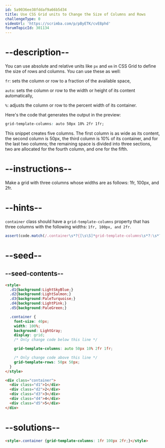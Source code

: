 ```yaml
---
id: 5a9036ee38fddaf9a66b5d34
title: Use CSS Grid units to Change the Size of Columns and Rows
challengeType: 0
videoUrl: 'https://scrimba.com/p/pByETK/cvE8phd'
forumTopicId: 301134
---
```


# --description--

You can use absolute and relative units like `px` and `em` in CSS Grid to define the size of rows and columns. You can use these as well:

`fr`: sets the column or row to a fraction of the available space,

`auto`: sets the column or row to the width or height of its content automatically,

`%`: adjusts the column or row to the percent width of its container.

Here's the code that generates the output in the preview:

```css
grid-template-columns: auto 50px 10% 2fr 1fr;
```

This snippet creates five columns. The first column is as wide as its content, the second column is 50px, the third column is 10% of its container, and for the last two columns; the remaining space is divided into three sections, two are allocated for the fourth column, and one for the fifth.

# --instructions--

Make a grid with three columns whose widths are as follows: 1fr, 100px, and 2fr.

# --hints--

`container` class should have a `grid-template-columns` property that has three columns with the following widths: `1fr, 100px, and 2fr`.

```js
assert(code.match(/.container\s*?{[\s\S]*grid-template-columns\s*?:\s*?1fr\s*?100px\s*?2fr\s*?;[\s\S]*}/gi));
```

# --seed--

## --seed-contents--

```html
<style>
  .d1{background:LightSkyBlue;}
  .d2{background:LightSalmon;}
  .d3{background:PaleTurquoise;}
  .d4{background:LightPink;}
  .d5{background:PaleGreen;}

  .container {
    font-size: 40px;
    width: 100%;
    background: LightGray;
    display: grid;
    /* Only change code below this line */

    grid-template-columns: auto 50px 10% 2fr 1fr;

    /* Only change code above this line */
    grid-template-rows: 50px 50px;
  }
</style>

<div class="container">
  <div class="d1">1</div>
  <div class="d2">2</div>
  <div class="d3">3</div>
  <div class="d4">4</div>
  <div class="d5">5</div>
</div>
```

# --solutions--

```html
<style>.container {grid-template-columns: 1fr 100px 2fr;}</style>
```
